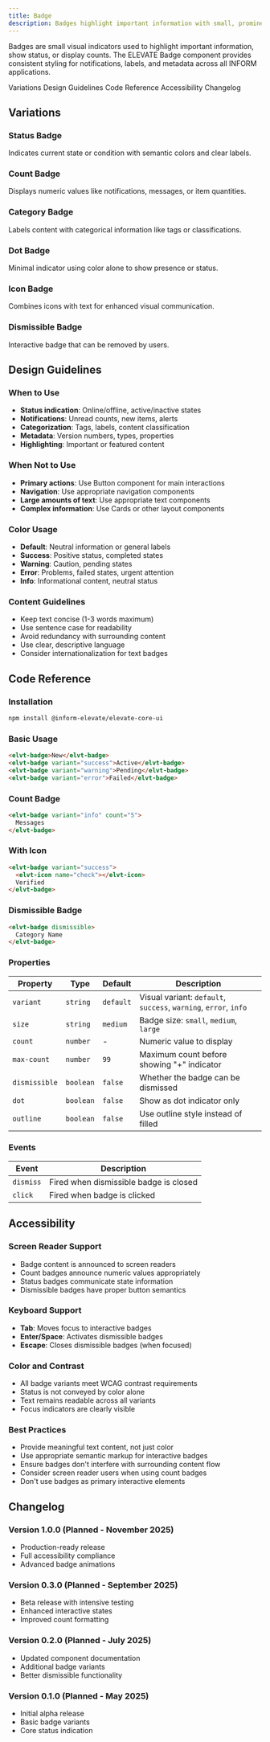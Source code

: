 ```yaml
---
title: Badge
description: Badges highlight important information with small, prominent labels. They indicate status, counts, categories, or draw attention to specific content.
---
```


<PageDescription>

Badges are small visual indicators used to highlight important information, show status, or display counts. The ELEVATE Badge component provides consistent styling for notifications, labels, and metadata across all INFORM applications.

</PageDescription>

<AnchorLinks>
  <AnchorLink>Variations</AnchorLink>
  <AnchorLink>Design Guidelines</AnchorLink>  
  <AnchorLink>Code Reference</AnchorLink>
  <AnchorLink>Accessibility</AnchorLink>
  <AnchorLink>Changelog</AnchorLink>
</AnchorLinks>

## Variations

### Status Badge
Indicates current state or condition with semantic colors and clear labels.

### Count Badge
Displays numeric values like notifications, messages, or item quantities.

### Category Badge
Labels content with categorical information like tags or classifications.

### Dot Badge
Minimal indicator using color alone to show presence or status.

### Icon Badge
Combines icons with text for enhanced visual communication.

### Dismissible Badge
Interactive badge that can be removed by users.

## Design Guidelines

### When to Use
- **Status indication**: Online/offline, active/inactive states
- **Notifications**: Unread counts, new items, alerts
- **Categorization**: Tags, labels, content classification
- **Metadata**: Version numbers, types, properties
- **Highlighting**: Important or featured content

### When Not to Use
- **Primary actions**: Use Button component for main interactions
- **Navigation**: Use appropriate navigation components
- **Large amounts of text**: Use appropriate text components
- **Complex information**: Use Cards or other layout components

### Color Usage
- **Default**: Neutral information or general labels
- **Success**: Positive status, completed states
- **Warning**: Caution, pending states
- **Error**: Problems, failed states, urgent attention
- **Info**: Informational content, neutral status

### Content Guidelines
- Keep text concise (1-3 words maximum)
- Use sentence case for readability
- Avoid redundancy with surrounding content
- Use clear, descriptive language
- Consider internationalization for text badges

## Code Reference

### Installation

```bash
npm install @inform-elevate/elevate-core-ui
```

### Basic Usage

```html
<elvt-badge>New</elvt-badge>
<elvt-badge variant="success">Active</elvt-badge>
<elvt-badge variant="warning">Pending</elvt-badge>
<elvt-badge variant="error">Failed</elvt-badge>
```

### Count Badge

```html
<elvt-badge variant="info" count="5">
  Messages
</elvt-badge>
```

### With Icon

```html
<elvt-badge variant="success">
  <elvt-icon name="check"></elvt-icon>
  Verified
</elvt-badge>
```

### Dismissible Badge

```html
<elvt-badge dismissible>
  Category Name
</elvt-badge>
```

### Properties

| Property | Type | Default | Description |
|----------|------|---------|-------------|
| `variant` | `string` | `default` | Visual variant: `default`, `success`, `warning`, `error`, `info` |
| `size` | `string` | `medium` | Badge size: `small`, `medium`, `large` |
| `count` | `number` | - | Numeric value to display |
| `max-count` | `number` | `99` | Maximum count before showing "+" indicator |
| `dismissible` | `boolean` | `false` | Whether the badge can be dismissed |
| `dot` | `boolean` | `false` | Show as dot indicator only |
| `outline` | `boolean` | `false` | Use outline style instead of filled |

### Events

| Event | Description |
|-------|-------------|
| `dismiss` | Fired when dismissible badge is closed |
| `click` | Fired when badge is clicked |

## Accessibility

### Screen Reader Support
- Badge content is announced to screen readers
- Count badges announce numeric values appropriately
- Status badges communicate state information
- Dismissible badges have proper button semantics

### Keyboard Support
- **Tab**: Moves focus to interactive badges
- **Enter/Space**: Activates dismissible badges
- **Escape**: Closes dismissible badges (when focused)

### Color and Contrast
- All badge variants meet WCAG contrast requirements
- Status is not conveyed by color alone
- Text remains readable across all variants
- Focus indicators are clearly visible

### Best Practices
- Provide meaningful text content, not just color
- Use appropriate semantic markup for interactive badges
- Ensure badges don't interfere with surrounding content flow
- Consider screen reader users when using count badges
- Don't use badges as primary interactive elements

## Changelog

### Version 1.0.0 (Planned - November 2025)
- Production-ready release
- Full accessibility compliance
- Advanced badge animations

### Version 0.3.0 (Planned - September 2025)
- Beta release with intensive testing
- Enhanced interactive states
- Improved count formatting

### Version 0.2.0 (Planned - July 2025)
- Updated component documentation
- Additional badge variants
- Better dismissible functionality

### Version 0.1.0 (Planned - May 2025)
- Initial alpha release
- Basic badge variants
- Core status indication